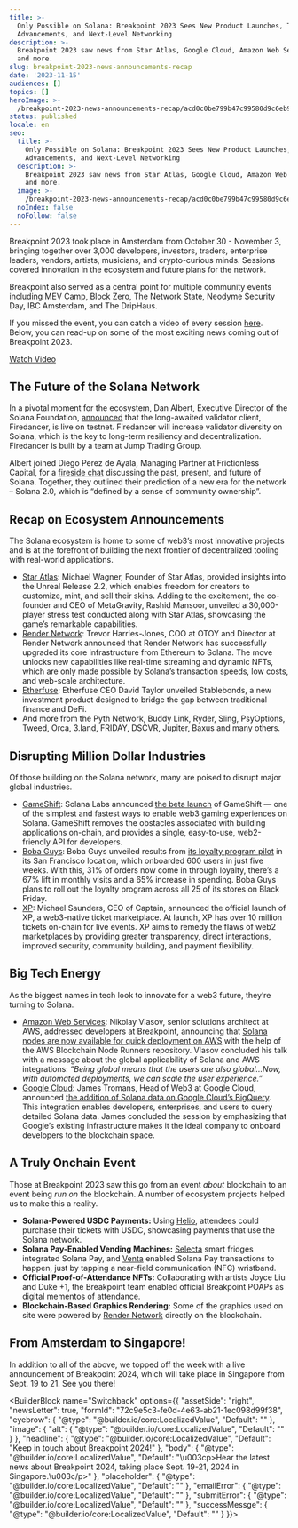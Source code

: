 ```yaml
---
title: >-
  Only Possible on Solana: Breakpoint 2023 Sees New Product Launches, Tech
  Advancements, and Next-Level Networking 
description: >-
  Breakpoint 2023 saw news from Star Atlas, Google Cloud, Amazon Web Services,
  and more.
slug: breakpoint-2023-news-announcements-recap
date: '2023-11-15'
audiences: []
topics: []
heroImage: >-
  /breakpoint-2023-news-announcements-recap/acd0c0be799b47c99580d9c6eb9d7e35.jpg
status: published
locale: en
seo:
  title: >-
    Only Possible on Solana: Breakpoint 2023 Sees New Product Launches, Tech
    Advancements, and Next-Level Networking 
  description: >-
    Breakpoint 2023 saw news from Star Atlas, Google Cloud, Amazon Web Services,
    and more.
  image: >-
    /breakpoint-2023-news-announcements-recap/acd0c0be799b47c99580d9c6eb9d7e35.jpg
  noIndex: false
  noFollow: false
---
```


Breakpoint 2023 took place in Amsterdam from October 30 - November 3, bringing together over 3,000 developers, investors, traders, enterprise leaders, vendors, artists, musicians, and crypto-curious minds. Sessions covered innovation in the ecosystem and future plans for the network.


Breakpoint also served as a central point for multiple community events including MEV Camp, Block Zero, The Network State, Neodyme Security Day, IBC Amsterdam, and The DripHaus. 

If you missed the event, you can catch a video of every session [here](https://www.youtube.com/channel/UC9AdQPUe4BdVJ8M9X7wxHUA). Below, you can read-up on some of the most exciting news coming out of Breakpoint 2023.

[Watch Video](https://www.youtube.com/watch?v=0MoYSUxYDFk)


## The Future of the Solana Network

In a pivotal moment for the ecosystem, Dan Albert, Executive Director of the Solana Foundation, [announced](https://www.youtube.com/watch?v=1X1Vk8XQ6OQ&list=PLilwLeBwGuK7Wv9H90ig5SpnT4ipOyFST&index=2) that the long-awaited validator client, Firedancer, is live on testnet. Firedancer will increase validator diversity on Solana, which is the key to long-term resiliency and decentralization. Firedancer is built by a team at Jump Trading Group.

Albert joined Diego Perez de Ayala, Managing Partner at Frictionless Capital, for a [fireside chat](https://www.youtube.com/watch?v=2ngjDiEIPSs&list=PLilwLeBwGuK7Wv9H90ig5SpnT4ipOyFST&index=8) discussing the past, present, and future of Solana. Together, they outlined their prediction of a new era for the network – Solana 2.0, which is “defined by a sense of community ownership”.


## Recap on Ecosystem Announcements 

The Solana ecosystem is home to some of web3’s most innovative projects and is at the forefront of building the next frontier of decentralized tooling with real-world applications. 

*   [Star Atlas](https://www.youtube.com/watch?v=c9elx0ir2js): Michael Wagner, Founder of Star Atlas, provided insights into the Unreal Release 2.2, which enables freedom for creators to customize, mint, and sell their skins. Adding to the excitement, the co-founder and CEO of MetaGravity, Rashid Mansoor, unveiled a 30,000-player stress test conducted along with Star Atlas, showcasing the game’s remarkable capabilities. 
*   [Render Network](https://www.youtube.com/watch?v=QWA_c5ZQZ9U): Trevor Harries-Jones, COO at OTOY and Director at Render Network announced that Render Network has successfully upgraded its core infrastructure from Ethereum to Solana. The move unlocks new capabilities like real-time streaming and dynamic NFTs, which are only made possible by Solana’s transaction speeds, low costs, and web-scale architecture. 
*   [Etherfuse](https://www.youtube.com/watch?v=yaYKVrpnZ_I): Etherfuse CEO David Taylor unveiled Stablebonds, a new investment product designed to bridge the gap between traditional finance and DeFi. 
*   And more from the Pyth Network, Buddy Link, Ryder, Sling, PsyOptions, Tweed, Orca, 3.land, FRIDAY, DSCVR, Jupiter, Baxus and many others.



## Disrupting Million Dollar Industries 

Of those building on the Solana network, many are poised to disrupt major global industries. 

*   [GameShift](https://www.youtube.com/watch?v=vAEi0f1phsE): Solana Labs announced [the beta launch](https://gameshift.solanalabs.com/) of GameShift — one of the simplest and fastest ways to enable web3 gaming experiences on Solana. GameShift removes the obstacles associated with building applications on-chain, and provides a single, easy-to-use, web2-friendly API for developers. 
*   [Boba Guys](https://www.youtube.com/watch?v=yoZ2eF6Na7w): Boba Guys unveiled results from [its loyalty program pilot](https://solana.com/news/boba-guys-customer-loyalty-solana) in its San Francisco location, which onboarded 600 users in just five weeks. With this, 31% of orders now come in through loyalty, there’s a 67% lift in monthly visits and a 65% increase in spending. Boba Guys plans to roll out the loyalty program across all 25 of its stores on Black Friday.
*   [XP](https://www.youtube.com/watch?v=-A5AAOHq_RI&list=PLilwLeBwGuK7gFGynbQIsWksYRjB9PDXs): Michael Saunders, CEO of Captain, announced the official launch of XP, a web3-native ticket marketplace. At launch, XP has over 10 million tickets on-chain for live events. XP aims to remedy the flaws of web2 marketplaces by providing greater transparency, direct interactions, improved security, community building, and payment flexibility.

## Big Tech Energy 

As the biggest names in tech look to innovate for a web3 future, they’re turning to Solana.

*   [Amazon Web Services](https://www.youtube.com/watch?v=wqADZnNPSV0): Nikolay Vlasov, senior solutions architect at AWS, addressed developers at Breakpoint, announcing that [Solana nodes are now available for quick deployment on AWS](https://solana.com/news/solana-blockchain-node-development-blueprints-available-on-aws) with the help of the AWS Blockchain Node Runners repository. Vlasov concluded his talk with a message about the global applicability of Solana and AWS integrations: _“Being global means that the users are also global…Now, with automated deployments, we can scale the user experience.”_
*   [Google Cloud](https://www.youtube.com/watch?v=esNVZybjnLU): James Tromans, Head of Web3 at Google Cloud, announced [the addition of Solana data on Google Cloud’s BigQuery](https://solana.com/news/solana-data-live-on-google-cloud-bigquery). This integration enables developers, enterprises, and users to query detailed Solana data. James concluded the session by emphasizing that Google’s existing infrastructure makes it the ideal company to onboard developers to the blockchain space.


## A Truly Onchain Event

Those at Breakpoint 2023 saw this go from an event _about_ blockchain to an event being _run on_ the blockchain. A number of ecosystem projects helped us to make this a reality.

-   **Solana-Powered USDC Payments:** Using [Helio](https://www.hel.io/), attendees could purchase their tickets with USDC, showcasing payments that use the Solana network. 
-   **Solana Pay-Enabled Vending Machines:** [Selecta](https://www.selecta.com/nl/nl) smart fridges integrated Solana Pay, and [Venta](https://www.venta.xyz/) enabled Solana Pay transactions to happen, just by tapping a near-field communication (NFC) wristband.
-   **Official Proof-of-Attendance NFTs:** Collaborating with artists Joyce Liu and Duke +1, the Breakpoint team enabled official Breakpoint POAPs as digital mementos of attendance. 
-   **Blockchain-Based Graphics Rendering:** Some of the graphics used on site were powered by [Render Network](https://rendernetwork.com/) directly on the blockchain.

## From Amsterdam to Singapore!

In addition to all of the above, we topped off the week with a live announcement of Breakpoint 2024, which will take place in Singapore from Sept. 19 to 21. See you there!

<BuilderBlock name="Switchback" options={{
  "assetSide": "right",
  "newsLetter": true,
  "formId": "72c9e5c3-fe0d-4e63-ab21-1ec098d99f38",
  "eyebrow": {
    "@type": "@builder.io/core:LocalizedValue",
    "Default": ""
  },
  "image": {
    "alt": {
      "@type": "@builder.io/core:LocalizedValue",
      "Default": ""
    }
  },
  "headline": {
    "@type": "@builder.io/core:LocalizedValue",
    "Default": "Keep in touch about Breakpoint 2024!"
  },
  "body": {
    "@type": "@builder.io/core:LocalizedValue",
    "Default": "\u003cp>Hear the latest news about Breakpoint 2024, taking place Sept. 19-21, 2024 in Singapore.\u003c/p>"
  },
  "placeholder": {
    "@type": "@builder.io/core:LocalizedValue",
    "Default": ""
  },
  "emailError": {
    "@type": "@builder.io/core:LocalizedValue",
    "Default": ""
  },
  "submitError": {
    "@type": "@builder.io/core:LocalizedValue",
    "Default": ""
  },
  "successMessge": {
    "@type": "@builder.io/core:LocalizedValue",
    "Default": ""
  }
}}>

</BuilderBlock>
